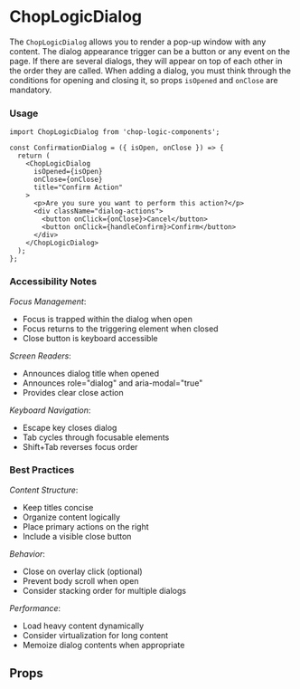 
<Meta of={Dialog} title='ChopLogicDialog' />

# ChopLogicDialog

The `ChopLogicDialog` allows you to render a pop-up window with any content. The dialog appearance trigger can be a button or any event on the page. If there are several dialogs, they will appear on top of each other in the order they are called. When adding a dialog, you must think through the conditions for opening and closing it, so props `isOpened` and `onClose` are mandatory.

### Usage

```tsx
import ChopLogicDialog from 'chop-logic-components';

const ConfirmationDialog = ({ isOpen, onClose }) => {
  return (
    <ChopLogicDialog
      isOpened={isOpen}
      onClose={onClose}
      title="Confirm Action"
    >
      <p>Are you sure you want to perform this action?</p>
      <div className="dialog-actions">
        <button onClick={onClose}>Cancel</button>
        <button onClick={handleConfirm}>Confirm</button>
      </div>
    </ChopLogicDialog>
  );
};
```

### Accessibility Notes

_Focus Management_:
  - Focus is trapped within the dialog when open
  - Focus returns to the triggering element when closed
  - Close button is keyboard accessible

_Screen Readers_:
  - Announces dialog title when opened
  - Announces role="dialog" and aria-modal="true"
  - Provides clear close action

_Keyboard Navigation_:
  - Escape key closes dialog
  - Tab cycles through focusable elements
  - Shift+Tab reverses focus order

### Best Practices

_Content Structure_:
  - Keep titles concise
  - Organize content logically
  - Place primary actions on the right
  - Include a visible close button

_Behavior_:
  - Close on overlay click (optional)
  - Prevent body scroll when open
  - Consider stacking order for multiple dialogs

_Performance_:
  - Load heavy content dynamically
  - Consider virtualization for long content
  - Memoize dialog contents when appropriate


## Props

<Controls />